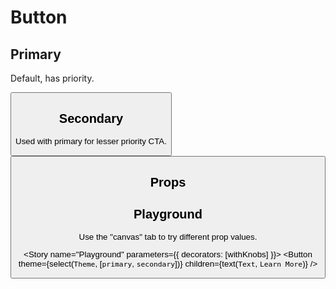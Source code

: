 
<Meta title="Jupiter|Button" component={Button} />

# Button

## Primary

Default, has priority.

<Preview>
  <Story name="Primary">
    <Button />
  </Story>
</Preview>

## Secondary

Used with primary for lesser priority CTA.

<Preview>
  <Story name="Secondary">
    <Button theme="secondary" />
  </Story>
</Preview>

## Props

<Props of={Button} />

## Playground

Use the "canvas" tab to try different prop values.

<Story name="Playground" parameters={{ decorators: [withKnobs] }}>
  <Button
    theme={select(`Theme`, [`primary`, `secondary`])}
    children={text(`Text`, `Learn More`)}
  />
</Story>
